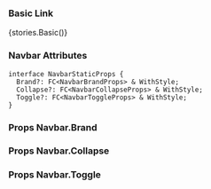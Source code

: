
<Meta title="Core/Navbar" component={Navbar} />

### Basic Link

<Preview withToolbar>
    <Story name="Basic">{stories.Basic()}</Story>
</Preview>

### Navbar Attributes

```
interface NavbarStaticProps {
  Brand?: FC<NavbarBrandProps> & WithStyle;
  Collapse?: FC<NavbarCollapseProps> & WithStyle;
  Toggle?: FC<NavbarToggleProps> & WithStyle;
}
```

### Props Navbar.Brand

<Props of={Navbar.Brand} />

### Props Navbar.Collapse

<Props of={Navbar.Collapse} />

### Props Navbar.Toggle

<Props of={Navbar.Toggle} />
